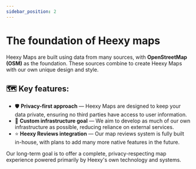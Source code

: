 ---
sidebar_position: 2
---

# The foundation of Heexy maps 

Heexy Maps are built using data from many sources, with **OpenStreetMap (OSM)** as the foundation. These sources combine to create Heexy Maps with our own unique design and style.

## 🗺️ Key features:

- 🛡️ **Privacy-first approach** — Heexy Maps are designed to keep your data private, ensuring no third parties have access to user information.  
- 🔧 **Custom infrastructure goal** — We aim to develop as much of our own infrastructure as possible, reducing reliance on external services.  
- ⭐ **Heexy Reviews integration** — Our map reviews system is fully built in-house, with plans to add many more native features in the future.  

Our long-term goal is to offer a complete, privacy-respecting map experience powered primarily by Heexy's own technology and systems.

